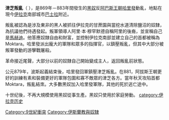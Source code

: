 {{expand|time=2013-12-06T05:54:28+00:00}}
{{unreferenced|time=2013-12-06T05:54:28+00:00}}
{{Campaignbox 哈里发国早期内战}}
'''津芝叛亂'''（{{lang-ar|ثورة الزنج}} {{transl|ar|DIN|''Thawrat al-Zanj / Zinj''}}），是869年－883年間發生的[[黑奴|黑奴]]反[[阿巴斯王朝|阿巴斯王朝]][[哈里發|哈里發]]動亂，地點在現今[[伊拉克|伊拉克]]南部城市[[巴士拉|巴士拉]]附近。

叛亂被認為是涉及東非的黑人被抓往伊拉克的甘蔗園與當挖水道清除鹽沼的奴隸，為抗議他們待遇發起。叛軍領導人阿里·本·穆罕默德自稱阿里的後裔，並宣稱自己是[[馬赫迪|馬赫迪]]。他答應奴隸自由和財富，並控制伊拉克南部並建立自己的首都被稱為Moktara。哈里發派出龐大的軍隊和眾多的指揮官，以鎮壓叛亂，但其中大部分被叛軍發動的游擊戰屠殺。

革命接近尾聲，大部分以前的奴隸自己開始變成主人，返回叛亂前狀態。

公元879年，波斯起義結束後，哈里發回軍鎮壓津芝叛亂。在881，阿拔斯王朝更好的訓練有素和裝備更好的軍隊包圍和寡不敵眾的津芝各方。當年秋天攻陷首都Moktara，叛亂結朿。大多數黑奴加入哈里發軍隊，其他的死於逃亡途中。

十世纪後，不再大規模使用黑奴從事生產。黑奴只使用於家庭勞動。
{{阿拔斯王朝}}
[[category:伊拉克历史|category:伊拉克历史]]
[[Category:9世紀衝突|Category:9世紀衝突]]
[[Category:伊斯蘭教與奴隸|Category:伊斯蘭教與奴隸]]